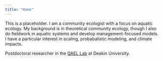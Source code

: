 ```yaml
---
title: "Home"
---
```


This is a placeholder. I am a community ecologist with a focus on aquatic ecology. My background is in theoretical community ecology, though I also do fieldwork in aquatic systems and develop management-focused models. I have a particular interest in scaling, probabalistic modeling, and climate impacts.

Postdoctoral researcher in the [QAEL Lab](https://www.qael.org/) at Deakin University.
